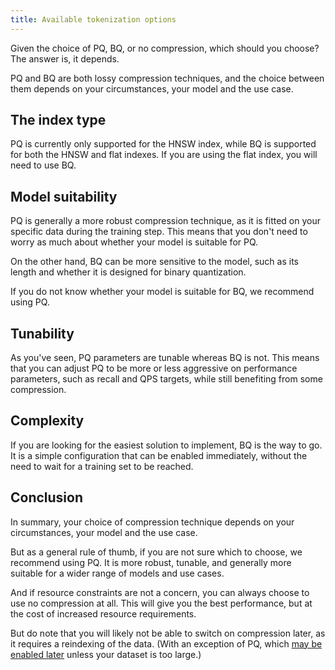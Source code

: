 ```yaml
---
title: Available tokenization options
---
```



Given the choice of PQ, BQ, or no compression, which should you choose? The answer is, it depends.

PQ and BQ are both lossy compression techniques, and the choice between them depends on your circumstances, your model and the use case.

## <i class="fa-solid fa-chalkboard"></i> The index type

PQ is currently only supported for the HNSW index, while BQ is supported for both the HNSW and flat indexes. If you are using the flat index, you will need to use BQ.

## <i class="fa-solid fa-chalkboard"></i> Model suitability

PQ is generally a more robust compression technique, as it is fitted on your specific data during the training step. This means that you don't need to worry as much about whether your model is suitable for PQ.

On the other hand, BQ can be more sensitive to the model, such as its length and whether it is designed for binary quantization.

If you do not know whether your model is suitable for BQ, we recommend using PQ.

## <i class="fa-solid fa-chalkboard"></i> Tunability

As you've seen, PQ parameters are tunable whereas BQ is not. This means that you can adjust PQ to be more or less aggressive on performance parameters, such as recall and QPS targets, while still benefiting from some compression.

## <i class="fa-solid fa-chalkboard"></i> Complexity

If you are looking for the easiest solution to implement, BQ is the way to go. It is a simple configuration that can be enabled immediately, without the need to wait for a training set to be reached.

## <i class="fa-solid fa-chalkboard"></i> Conclusion

In summary, your choice of compression technique depends on your circumstances, your model and the use case.

But as a general rule of thumb, if you are not sure which to choose, we recommend using PQ. It is more robust, tunable, and generally more suitable for a wider range of models and use cases.

And if resource constraints are not a concern, you can always choose to use no compression at all. This will give you the best performance, but at the cost of increased resource requirements.

But do note that you will likely not be able to switch on compression later, as it requires a reindexing of the data. (With an exception of PQ, which [may be enabled later](../../../weaviate/configuration/pq-compression.md#3-enable-pq-and-create-the-codebook) unless your dataset is too large.)


<DocsFeedback/>

